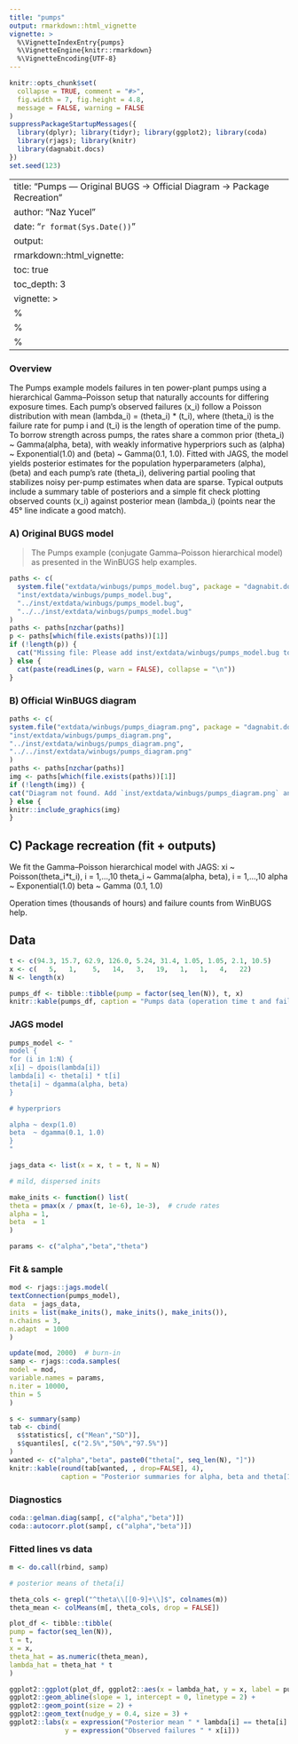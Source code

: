 ```yaml
---
title: "pumps"
output: rmarkdown::html_vignette
vignette: >
  %\VignetteIndexEntry{pumps}
  %\VignetteEngine{knitr::rmarkdown}
  %\VignetteEncoding{UTF-8}
---
```


```r
knitr::opts_chunk$set(
  collapse = TRUE, comment = "#>",
  fig.width = 7, fig.height = 4.8,
  message = FALSE, warning = FALSE
)
suppressPackageStartupMessages({
  library(dplyr); library(tidyr); library(ggplot2); library(coda)
  library(rjags); library(knitr)
  library(dagnabit.docs)
})
set.seed(123)
```

---
title: "Pumps — Original BUGS → Official Diagram → Package Recreation"
author: "Naz Yucel"
date: "`r format(Sys.Date())`"
output:
  rmarkdown::html_vignette:
    toc: true
    toc_depth: 3
vignette: >
  %\VignetteIndexEntry{Pumps — Original BUGS → Official Diagram → Package Recreation}
  %\VignetteEngine{knitr::rmarkdown}
  %\VignetteEncoding{UTF-8}
---

### Overview
The Pumps example models failures in ten power-plant pumps using a hierarchical Gamma–Poisson setup that naturally accounts for differing exposure times. Each pump’s observed failures (x_i) follow a Poisson distribution with mean (lambda_i) = (theta_i) * (t_i), where (theta_i) is the failure rate for pump i and (t_i) is the length of operation time of the pump. To borrow strength across pumps, the rates share a common prior (theta_i) ~ Gamma(alpha, beta), with weakly informative hyperpriors such as (alpha) ~ Exponential(1.0) and (beta) ~ Gamma(0.1, 1.0). Fitted with JAGS, the model yields posterior estimates for the population hyperparameters (alpha), (beta) and each pump's rate (theta_i), delivering partial pooling that stabilizes noisy per-pump estimates when data are sparse. Typical outputs include a summary table of posteriors and a simple fit check plotting observed counts (x_i) against posterior mean (lambda_i) (points near the 45° line indicate a good match).

### A) Original BUGS model

> The Pumps example (conjugate Gamma–Poisson hierarchical model) as presented in the WinBUGS help examples.

```r
paths <- c(
  system.file("extdata/winbugs/pumps_model.bug", package = "dagnabit.docs"),
  "inst/extdata/winbugs/pumps_model.bug",
  "../inst/extdata/winbugs/pumps_model.bug",
  "../../inst/extdata/winbugs/pumps_model.bug"
)
paths <- paths[nzchar(paths)]
p <- paths[which(file.exists(paths))[1]]
if (!length(p)) {
  cat("Missing file: Please add inst/extdata/winbugs/pumps_model.bug to the package and re-knit.\n")
} else {
  cat(paste(readLines(p, warn = FALSE), collapse = "\n"))
}
```

### B) Official WinBUGS diagram

```r
paths <- c(
system.file("extdata/winbugs/pumps_diagram.png", package = "dagnabit.docs"),
"inst/extdata/winbugs/pumps_diagram.png",
"../inst/extdata/winbugs/pumps_diagram.png",
"../../inst/extdata/winbugs/pumps_diagram.png"
)
paths <- paths[nzchar(paths)]
img <- paths[which(file.exists(paths))[1]]
if (!length(img)) {
cat("Diagram not found. Add `inst/extdata/winbugs/pumps_diagram.png` and re-knit.\n")
} else {
knitr::include_graphics(img)
}
```

## C) Package recreation (fit + outputs)

We fit the Gamma–Poisson hierarchical model with JAGS:
xi ~ Poisson(theta_i*t_i), i = 1,...,10
theta_i ~ Gamma(alpha, beta), i = 1,...,10
alpha ~ Exponential(1.0)
beta ~ Gamma (0.1, 1.0)

Operation times (thousands of hours) and failure counts from WinBUGS help.

## Data
```r

t <- c(94.3, 15.7, 62.9, 126.0, 5.24, 31.4, 1.05, 1.05, 2.1, 10.5)
x <- c(   5,   1,    5,   14,   3,   19,   1,   1,   4,   22)
N <- length(x)

pumps_df <- tibble::tibble(pump = factor(seq_len(N)), t, x)
knitr::kable(pumps_df, caption = "Pumps data (operation time t and failures x).")
```

### JAGS model 

```r
pumps_model <- "
model {
for (i in 1:N) {
x[i] ~ dpois(lambda[i])
lambda[i] <- theta[i] * t[i]
theta[i] ~ dgamma(alpha, beta)
}

# hyperpriors

alpha ~ dexp(1.0)
beta  ~ dgamma(0.1, 1.0)
}
"

jags_data <- list(x = x, t = t, N = N)

# mild, dispersed inits

make_inits <- function() list(
theta = pmax(x / pmax(t, 1e-6), 1e-3),  # crude rates
alpha = 1,
beta  = 1
)

params <- c("alpha","beta","theta")
```

### Fit & sample

```r
mod <- rjags::jags.model(
textConnection(pumps_model),
data  = jags_data,
inits = list(make_inits(), make_inits(), make_inits()),
n.chains = 3,
n.adapt  = 1000
)

update(mod, 2000)  # burn-in
samp <- rjags::coda.samples(
model = mod,
variable.names = params,
n.iter = 10000,
thin = 5
)
```

```r
s <- summary(samp)
tab <- cbind(
  s$statistics[, c("Mean","SD")],
  s$quantiles[, c("2.5%","50%","97.5%")]
)
wanted <- c("alpha","beta", paste0("theta[", seq_len(N), "]"))
knitr::kable(round(tab[wanted, , drop=FALSE], 4),
             caption = "Posterior summaries for alpha, beta and theta[1:N].")
```

### Diagnostics

```r
coda::gelman.diag(samp[, c("alpha","beta")])
coda::autocorr.plot(samp[, c("alpha","beta")])
```

### Fitted lines vs data

```r
m <- do.call(rbind, samp)

# posterior means of theta[i]

theta_cols <- grepl("^theta\\[[0-9]+\\]$", colnames(m))
theta_mean <- colMeans(m[, theta_cols, drop = FALSE])

plot_df <- tibble::tibble(
pump = factor(seq_len(N)),
t = t,
x = x,
theta_hat = as.numeric(theta_mean),
lambda_hat = theta_hat * t
)

ggplot2::ggplot(plot_df, ggplot2::aes(x = lambda_hat, y = x, label = pump)) +
ggplot2::geom_abline(slope = 1, intercept = 0, linetype = 2) +
ggplot2::geom_point(size = 2) +
ggplot2::geom_text(nudge_y = 0.4, size = 3) +
ggplot2::labs(x = expression("Posterior mean " * lambda[i] == theta[i] %.% t[i]),
              y = expression("Observed failures " * x[i]))
```



